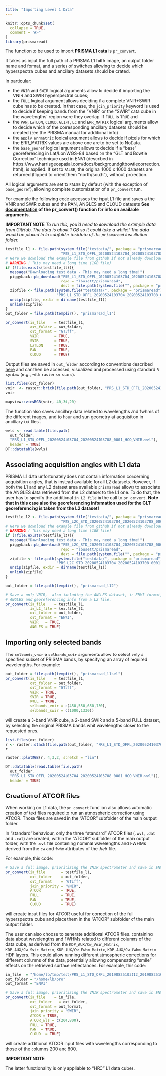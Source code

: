 ```yaml
---
title: "Importing Level 1 Data"
---
```


```r
knitr::opts_chunk$set(
  collapse = TRUE,
  comment = "#>"
)
library(prismaread)
```

The function to be used to import __PRISMA L1 data__ is `pr_convert`. 

It takes as input the full path of a PRISMA L1 hdf5 image, an output folder name and format, and a series of switches
allowing to decide which hyperspectral cubes and ancillary datasets should be crated.

In particular: 

- the `VNIR` and `SWIR` logical arguments allow to decide if importing the VNIR and SWIR hyperspectral cubes; 
- the `FULL` logical argument allows deciding if a complete VNIR+SWIR cube has to be created.
In that case, the `join_priority` keyword is used to decide if keeping bands from the "VNIR" or the "SWIR" data
cube in the wavelengths' region were they overlap. If `FULL` is `TRUE` and 
- the `PAN`, `LATLON`, `CLOUD`, `GLINT`, `LC` and `ERR_MATRIX` logical arguments allow to decide which of the 
corresponding ancillary datasets should be created (see the PRISMA manual for additional info)
- the `apply_errmatric` logical argument allows to decide if pixels for which the ERR_MATRIX values are
above one are to be set to NoData. 
- the `base_georef` logical argument allows to decide if a "base" georeferencing in Lat/Lon WGS-84 based on the "GLT and Bowtie  Correction" technique used in ENVI (described in https://www.harrisgeospatial.com/docs/backgroundgltbowtiecorrection.html), is  applied. If set to `FALSE`, the original 1000 x 1000 datasets are returned (flipped to orient them "north/south"), without   projection.

All logical arguments are set to `FALSE` by default (with the exception of `base_georef`), allowing complete customization of a `pr_convert` run.

For example the following code accesses the input L1 file and saves a the VNIR and SWIR cubes and the PAN, ANGLES and CLOUD datasets __See [documentation](reference/pr_convert.html) of the pr_convert() function for info on available arguments__. 

__IMPORTANT NOTE__ _To run this, you'd need to download the example data from GitHub. The 
data is about 1 GB so it could take a while!! The data would be placed in in subfolder
_testdata_ of the `prismaread` installation folder._

```r

testfile_l1 <- file.path(system.file("testdata/", package = "prismaread"),
                         "PRS_L1_STD_OFFL_20200524103704_20200524103708_0001.he5")
# Here we download the example file from github if not already downloaded. 
# WARNING ! This may need a long time (1GB file)
if (!file.exists(testfile_l1)){
  message("Downloading test data - This may need a long time!")
  piggyback::pb_download("PRS_L1_STD_OFFL_20200524103704_20200524103708_0001.zip",
                         repo = "lbusett/prismaread",
                         dest = file.path(system.file("", package = "prismaread"), "/testdata"))
  zipfile <- file.path(system.file("testdata/", package = "prismaread"),
                       "PRS_L1_STD_OFFL_20200524103704_20200524103708_0001.zip")
  unzip(zipfile, exdir = dirname(testfile_l1))
  unlink(zipfile)
}
out_folder = file.path(tempdir(), "prismaread_l1")

pr_convert(in_file    = testfile_l1,
           out_folder = out_folder,
           out_format = "GTiff",
           VNIR       = TRUE,
           SWIR       = TRUE,
           LATLON     = TRUE,
           PAN        = TRUE,
           CLOUD      = TRUE)

```

Output files are saved in `out_folder` according to conventions described [here](articles/Output-Format-and-Naming.Rmd) and can then be accessed, visualized and processed using standard `R` syntax (e.g., with `raster` or `stars`).

```r

list.files(out_folder)
vnir  <- raster::brick(file.path(out_folder, "PRS_L1_STD_OFFL_20200524103704_20200524103708_0001_HCO_VNIR.tif"))
vnir

mapview::viewRGB(vnir, 40,30,20)
```

The function also saves ancillary data related to wavelengths and fwhms of the different images, and to hour and sun geometry at acquisition in ancillary txt files . 

```r
wvls <- read.table(file.path(
  out_folder, 
  "PRS_L1_STD_OFFL_20200524103704_20200524103708_0001_HCO_VNIR.wvl"), 
  header = TRUE)
DT::datatable(wvls)
```



## Associating acquisition angles with L1 data

PRISMA L1 data unfortunately does not contain information concerning acquisition angles, that is instead available
for all L2 datasets. However, if both the L1 and any L2 dataset area available `prismaread` allows to associate the
ANGLES data retrieved from the L2 dataset to the L1 one. To do that, the user has to specify the additional
`in_L2_file` in the call to `pr_convert`. 
__Note that in this case also the georeferencing information used for the GLT georeferencing is taken 
from the L2 dataset!__ 

```r
testfile_l2 <- file.path(system.file("testdata/", package = "prismaread"),
                         "PRS_L2C_STD_20200524103704_20200524103708_0001.he5")
# Here we download the example file from github if not already downloaded. 
# WARNING ! This may need a long time (1GB file)
if (!file.exists(testfile_l2)){
  message("Downloading test data - This may need a long time!")
  piggyback::pb_download("PRS_L2C_STD_20200524103704_20200524103708_0001.zip",
                         repo = "lbusett/prismaread",
                         dest = file.path(system.file("", package = "prismaread"), "/testdata"))
  zipfile <- file.path(system.file("testdata/", package = "prismaread"),
                       "PRS_L2C_STD_20200524103704_20200524103708_0001.zip")
  unzip(zipfile, exdir = dirname(testfile_l1))
  unlink(zipfile)
}

out_folder = file.path(tempdir(), "prismaread_l12")

# Save a only VNIR,  also including the ANGLES dataset, in ENVI format, taking
# ANGLES and georeferencing info from a L2 file. 
pr_convert(in_file    = testfile_l1,
           in_L2_file = testfile_l2, 
           out_folder = out_folder,
           out_format = "ENVI",
           VNIR   = TRUE,
           ANGLES = TRUE)
```


## Importing only selected bands

The `selbands_vnir` e `selbands_swir` arguments allow to select only a specified subset of 
PRISMA bands, by specifying an array of required wavelengths. For example: 

```r
out_folder = file.path(tempdir(), "prismaread_l1sel")
pr_convert(in_file    = testfile_l1,
           out_folder = out_folder,
           out_format = "GTiff",
           VNIR = TRUE, 
           SWIR = TRUE,
           FULL = TRUE,
           selbands_vnir = c(450,550,650,750), 
           selbands_swir = c(1000,1330))
```

will create a 3-band VNIR cube, a 2-band SWIR and a 5-band FULL dataset, by selecting the original 
PRISMA bands whit wavelengths closer to the requested ones. 

```r
list.files(out_folder)
r <- raster::stack(file.path(out_folder, "PRS_L1_STD_OFFL_20200524103704_20200524103708_0001_HCO_VNIR.tif"))
r

raster::plotRGB(r, 4,3,2, stretch = "lin")

DT::datatable(read.table(file.path(
  out_folder, 
  "PRS_L1_STD_OFFL_20200524103704_20200524103708_0001_HCO_VNIR.wvl")), 
  header = TRUE)
```



## Creation of ATCOR files

When working on L1 data, the `pr_convert` function also allows automatic creation of text files required to run 
an atmospheric correction using ATCOR. Those files are saved in the "ATCOR" subfolder of the
main output folder. 

In "standard" behaviour, only the three "standard" ATCOR files (`.wvl`, `.dat` and `.cal`) are created,
within the "ATCOR" subfolder of the main output folder, with the `.wvl` file containing nominal wavelengths and FWHMs derived from the `cw` and `fwhm` attributes of the _.he5_ file. 

For example, this code: 

```r

# Save a full image, prioritizing the VNIR spectrometer and save in ENVI format
pr_convert(in_file       = testfile_l1,
           out_folder    = out_folder,
           out_format    = "GTiff",
           join_priority = "VNIR", 
           ATCOR         = TRUE, 
           FULL          = TRUE,
           PAN           = TRUE,
           CLOUD         = TRUE)

```

will create input files for ATCOR useful for correction of the full hyperspectral cube and place them in the
"ATCOR" subfolder of the main output folder. 

The user can  also choose to generate additional ATCOR files, containing data about
wavelengths and FWHMs related to different columns of the data cube, as derived 
from the `KDP_AUX/Cw_Vnir_Matrix`, `KDP_AUX/Cw_Swir_Matrix`, `KDP_AUX/Cw_Fwhm_Matrix`, `KDP_AUX/Cw_Fwhm_Matrix` HDF layers. This could allow running different atmospheric corrections for different columns of the data, potentially allowing compensating
"smile" effects on the retrieved surface reflectances. For example, this code: 

```r
in_file  = "/home/lb/tmp/test/PRS_L1_STD_OFFL_20190825103112_20190825103117_0001.he5"
out_folder = "/home/lb/pro"
out_format = "ENVI"

# Save a full image, prioritizing the VNIR spectrometer and save in ENVI format
pr_convert(in_file    = in_file,
           out_folder   = out_folder,
           out_format = out_format,
           join_priority = "SWIR", 
           ATCOR = TRUE, 
           ATCOR_wls = c(200,800), 
           FULL = TRUE,
           PAN  = TRUE, 
           CLOUD  = TRUE)

```

will create additional ATCOR input files with wavelengths corresponding to those of the columns 200 and 800.


__IMPORTANT NOTE__

The latter functionality is only appliable to "HRC" L1 data cubes.
